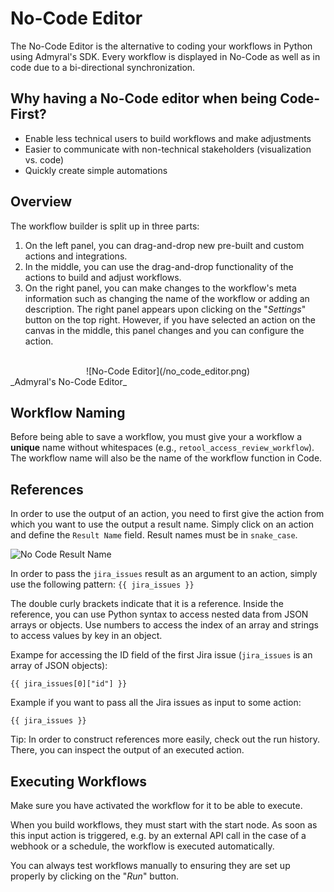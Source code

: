 
# No-Code Editor

The No-Code Editor is the alternative to coding your workflows in Python using Admyral's SDK. Every workflow is displayed in No-Code as well as in code due to a bi-directional synchronization.

## Why having a No-Code editor when being Code-First?

-   Enable less technical users to build workflows and make adjustments
-   Easier to communicate with non-technical stakeholders (visualization vs. code)
-   Quickly create simple automations

## Overview

The workflow builder is split up in three parts:

1. On the left panel, you can drag-and-drop new pre-built and custom actions and integrations.
2. In the middle, you can use the drag-and-drop functionality of the actions to build and adjust workflows.
3. On the right panel, you can make changes to the workflow's meta information such as changing the name of the workflow or adding an description. The right panel appears upon clicking on the "_Settings_" button on the top right.
   However, if you have selected an action on the canvas in the middle, this panel changes and you can configure the action.

<div align="center">
	<br />
	![No-Code Editor](/no_code_editor.png)
</div>
_Admyral's No-Code Editor_

## Workflow Naming

Before being able to save a workflow, you must give your a workflow a **unique** name without whitespaces (e.g., `retool_access_review_workflow`).
The workflow name will also be the name of the workflow function in Code.

## References

In order to use the output of an action, you need to first give the action from which you want to use the output a result name. Simply click on an action and
define the `Result Name` field. Result names must be in `snake_case`.

![No Code Result Name](/no_code_result_name.png)

In order to pass the `jira_issues` result as an argument to an action, simply use the following pattern: `{{ jira_issues }}`

The double curly brackets indicate that it is a reference. Inside the reference, you can use Python syntax to access nested data from JSON arrays or objects.
Use numbers to access the index of an array and strings to access values by key in an object.

Exampe for accessing the ID field of the first Jira issue (`jira_issues` is an array of JSON objects):

```
{{ jira_issues[0]["id"] }}
```

Example if you want to pass all the Jira issues as input to some action:

```
{{ jira_issues }}
```

<Callout type="info">
	Tip: In order to construct references more easily, check out the run
	history. There, you can inspect the output of an executed action.
</Callout>

## Executing Workflows

<Callout type="info">
	Make sure you have activated the workflow for it to be able to execute.
</Callout>

When you build workflows, they must start with the start node. As soon as this input action is triggered, e.g. by an external API call in the case of a webhook or a schedule,
the workflow is executed automatically.

You can always test workflows manually to ensuring they are set up properly by clicking on the "_Run_" button.
